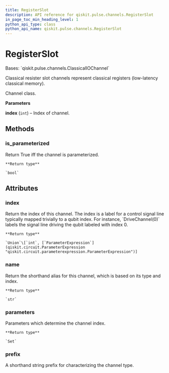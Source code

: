 ```yaml
---
title: RegisterSlot
description: API reference for qiskit.pulse.channels.RegisterSlot
in_page_toc_min_heading_level: 1
python_api_type: class
python_api_name: qiskit.pulse.channels.RegisterSlot
---
```


# RegisterSlot

<Class id="qiskit.pulse.channels.RegisterSlot" isDedicatedPage={true} github="https://github.com/qiskit/qiskit/tree/stable/0.23/qiskit/pulse/channels.py" signature="RegisterSlot(index)">
  Bases: `qiskit.pulse.channels.ClassicalIOChannel`

  Classical resister slot channels represent classical registers (low-latency classical memory).

  Channel class.

  **Parameters**

  **index** (`int`) – Index of channel.

  ## Methods

  ### is\_parameterized

  <Function id="qiskit.pulse.channels.RegisterSlot.is_parameterized" name="is_parameterized" signature="RegisterSlot.is_parameterized()">
    Return True iff the channel is parameterized.

    **Return type**

    `bool`
  </Function>

  ## Attributes

  ### index

  <Attribute id="qiskit.pulse.channels.RegisterSlot.index" name="index">
    Return the index of this channel. The index is a label for a control signal line typically mapped trivially to a qubit index. For instance, `DriveChannel(0)` labels the signal line driving the qubit labeled with index 0.

    **Return type**

    `Union`\[`int`, [`ParameterExpression`](qiskit.circuit.ParameterExpression "qiskit.circuit.parameterexpression.ParameterExpression")]
  </Attribute>

  ### name

  <Attribute id="qiskit.pulse.channels.RegisterSlot.name" name="name">
    Return the shorthand alias for this channel, which is based on its type and index.

    **Return type**

    `str`
  </Attribute>

  ### parameters

  <Attribute id="qiskit.pulse.channels.RegisterSlot.parameters" name="parameters">
    Parameters which determine the channel index.

    **Return type**

    `Set`
  </Attribute>

  ### prefix

  <Attribute id="qiskit.pulse.channels.RegisterSlot.prefix" name="prefix" attributeTypeHint="Optional[str]" attributeValue="= 'c'">
    A shorthand string prefix for characterizing the channel type.
  </Attribute>
</Class>

